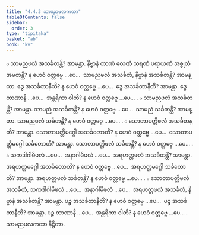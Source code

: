 ```yaml
---
title: "4.4.3 သာမညဖလကထာ"
tableOfContents: false
sidebar:
  order: 3
type: "tipitaka"
basket: "ab"
book: "kv"
---
```



<DynamicBreadcrumb />

<Division number="835" book="kv">

<Paragraph number="2597" book="kv">
๐ သာမညဖလံ အသင်္ခတန္တိ? အာမန္တာ. နိဗ္ဗာနံ တာဏံ လေဏံ သရဏံ ပရာယဏံ အစ္စုတံ အမတန္တိ? န ဟေဝံ ဝတ္တဗ္ဗေ …ပေ…  သာမညဖလံ အသင်္ခတံ, နိဗ္ဗာနံ အသင်္ခတန္တိ? အာမန္တာ. ဒွေ အသင်္ခတာနီတိ? န ဟေဝံ ဝတ္တဗ္ဗေ …ပေ…  ဒွေ အသင်္ခတာနီတိ? အာမန္တာ. ဒွေ တာဏာနိ …ပေ…  အန္တရိကာ ဝါတိ? န ဟေဝံ ဝတ္တဗ္ဗေ …ပေ… .
</Paragraph>

</Division>
<Division number="836" book="kv">

<Paragraph number="2598" book="kv">
๐ သာမညဖလံ အသင်္ခတန္တိ? အာမန္တာ. သာမညံ အသင်္ခတန္တိ? န ဟေဝံ ဝတ္တဗ္ဗေ …ပေ…  သာမညံ သင်္ခတန္တိ? အာမန္တာ. သာမညဖလံ သင်္ခတန္တိ? န ဟေဝံ ဝတ္တဗ္ဗေ …ပေ… .
</Paragraph>

<Paragraph number="2599" book="kv">
๐ သောတာပတ္တိဖလံ အသင်္ခတန္တိ? အာမန္တာ. သောတာပတ္တိမဂ္ဂေါ အသင်္ခတောတိ? န ဟေဝံ ဝတ္တဗ္ဗေ …ပေ…  သောတာပတ္တိမဂ္ဂေါ သင်္ခတောတိ? အာမန္တာ. သောတာပတ္တိဖလံ သင်္ခတန္တိ? န ဟေဝံ ဝတ္တဗ္ဗေ …ပေ… .
</Paragraph>

<Paragraph number="2600" book="kv">
๐ သကဒါဂါမိဖလံ …ပေ…  အနာဂါမိဖလံ …ပေ…  အရဟတ္တဖလံ အသင်္ခတန္တိ? အာမန္တာ. အရဟတ္တမဂ္ဂေါ အသင်္ခတောတိ? န ဟေဝံ ဝတ္တဗ္ဗေ …ပေ…  အရဟတ္တမဂ္ဂေါ သင်္ခတောတိ? အာမန္တာ. အရဟတ္တဖလံ သင်္ခတန္တိ? န ဟေဝံ ဝတ္တဗ္ဗေ …ပေ… .
</Paragraph>

<Paragraph number="2601" book="kv">
๐ သောတာပတ္တိဖလံ အသင်္ခတံ, သကဒါဂါမိဖလံ …ပေ…  အနာဂါမိဖလံ …ပေ…  အရဟတ္တဖလံ အသင်္ခတံ, နိဗ္ဗာနံ အသင်္ခတန္တိ? အာမန္တာ. ပဉ္စ အသင်္ခတာနီတိ? န ဟေဝံ ဝတ္တဗ္ဗေ …ပေ…  ပဉ္စ အသင်္ခတာနီတိ? အာမန္တာ. ပဉ္စ တာဏာနိ …ပေ…  အန္တရိကာ ဝါတိ? န ဟေဝံ ဝတ္တဗ္ဗေ …ပေ… .

</Paragraph>
</Division>

<Paragraph number="2602" type="center" book="kv">
သာမညဖလကထာ နိဋ္ဌိတာ.
</Paragraph>